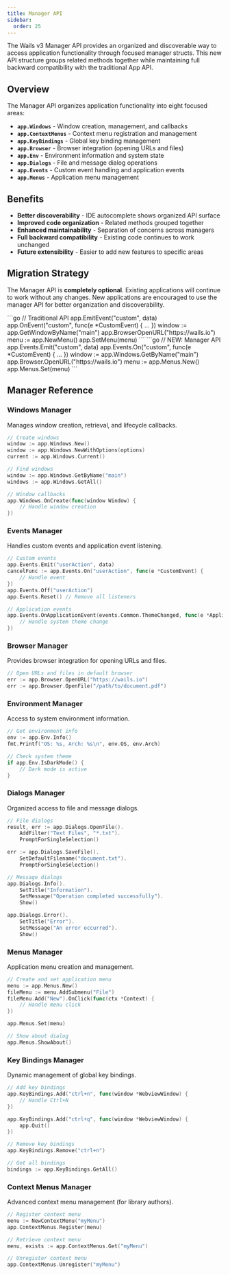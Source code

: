 ```yaml
---
title: Manager API
sidebar:
  order: 25
---
```



The Wails v3 Manager API provides an organized and discoverable way to access application functionality through focused manager structs. This new API structure groups related methods together while maintaining full backward compatibility with the traditional App API.

## Overview

The Manager API organizes application functionality into eight focused areas:

- **`app.Windows`** - Window creation, management, and callbacks
- **`app.ContextMenus`** - Context menu registration and management  
- **`app.KeyBindings`** - Global key binding management
- **`app.Browser`** - Browser integration (opening URLs and files)
- **`app.Env`** - Environment information and system state
- **`app.Dialogs`** - File and message dialog operations
- **`app.Events`** - Custom event handling and application events
- **`app.Menus`** - Application menu management

## Benefits

- **Better discoverability** - IDE autocomplete shows organized API surface
- **Improved code organization** - Related methods grouped together
- **Enhanced maintainability** - Separation of concerns across managers
- **Full backward compatibility** - Existing code continues to work unchanged
- **Future extensibility** - Easier to add new features to specific areas

## Migration Strategy

The Manager API is **completely optional**. Existing applications will continue to work without any changes. New applications are encouraged to use the manager API for better organization and discoverability.

<Tabs>
<TabItem label="Traditional API">
```go
// Traditional API
app.EmitEvent("custom", data)
app.OnEvent("custom", func(e *CustomEvent) { ... })
window := app.GetWindowByName("main")
app.BrowserOpenURL("https://wails.io")
menu := app.NewMenu()
app.SetMenu(menu)
```
</TabItem>
<TabItem label="Manager API">
```go
// NEW: Manager API
app.Events.Emit("custom", data)
app.Events.On("custom", func(e *CustomEvent) { ... })
window := app.Windows.GetByName("main")
app.Browser.OpenURL("https://wails.io")
menu := app.Menus.New()
app.Menus.Set(menu)
```
</TabItem>
</Tabs>

## Manager Reference

### Windows Manager

Manages window creation, retrieval, and lifecycle callbacks.

```go
// Create windows
window := app.Windows.New()
window := app.Windows.NewWithOptions(options)
current := app.Windows.Current()

// Find windows
window := app.Windows.GetByName("main")
windows := app.Windows.GetAll()

// Window callbacks
app.Windows.OnCreate(func(window Window) {
    // Handle window creation
})
```

### Events Manager

Handles custom events and application event listening.

```go
// Custom events
app.Events.Emit("userAction", data)
cancelFunc := app.Events.On("userAction", func(e *CustomEvent) {
    // Handle event
})
app.Events.Off("userAction")
app.Events.Reset() // Remove all listeners

// Application events
app.Events.OnApplicationEvent(events.Common.ThemeChanged, func(e *ApplicationEvent) {
    // Handle system theme change
})
```

### Browser Manager

Provides browser integration for opening URLs and files.

```go
// Open URLs and files in default browser
err := app.Browser.OpenURL("https://wails.io")
err := app.Browser.OpenFile("/path/to/document.pdf")
```

### Environment Manager

Access to system environment information.

```go
// Get environment info
env := app.Env.Info()
fmt.Printf("OS: %s, Arch: %s\n", env.OS, env.Arch)

// Check system theme
if app.Env.IsDarkMode() {
    // Dark mode is active
}
```

### Dialogs Manager

Organized access to file and message dialogs.

```go
// File dialogs
result, err := app.Dialogs.OpenFile().
    AddFilter("Text Files", "*.txt").
    PromptForSingleSelection()

err := app.Dialogs.SaveFile().
    SetDefaultFilename("document.txt").
    PromptForSingleSelection()

// Message dialogs
app.Dialogs.Info().
    SetTitle("Information").
    SetMessage("Operation completed successfully").
    Show()

app.Dialogs.Error().
    SetTitle("Error").  
    SetMessage("An error occurred").
    Show()
```

### Menus Manager

Application menu creation and management.

```go
// Create and set application menu
menu := app.Menus.New()
fileMenu := menu.AddSubmenu("File")
fileMenu.Add("New").OnClick(func(ctx *Context) {
    // Handle menu click
})

app.Menus.Set(menu)

// Show about dialog
app.Menus.ShowAbout()
```

### Key Bindings Manager

Dynamic management of global key bindings.

```go
// Add key bindings
app.KeyBindings.Add("ctrl+n", func(window *WebviewWindow) {
    // Handle Ctrl+N
})

app.KeyBindings.Add("ctrl+q", func(window *WebviewWindow) {
    app.Quit()
})

// Remove key bindings
app.KeyBindings.Remove("ctrl+n")

// Get all bindings
bindings := app.KeyBindings.GetAll()
```

### Context Menus Manager

Advanced context menu management (for library authors).

```go
// Register context menu
menu := NewContextMenu("myMenu")
app.ContextMenus.Register(menu)

// Retrieve context menu
menu, exists := app.ContextMenus.Get("myMenu")

// Unregister context menu
app.ContextMenus.Unregister("myMenu")
```